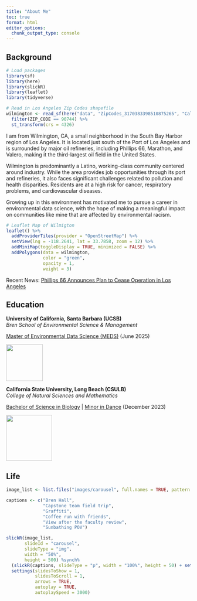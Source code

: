 ```yaml
---
title: "About Me"
toc: true
format: html
editor_options: 
  chunk_output_type: console
---
```


## Background

```r
# Load packages
library(sf)
library(here)
library(slickR)
library(leaflet)
library(tidyverse)
```

```r
# Read in Los Angeles Zip Codes shapefile
wilmington <- read_sf(here("data", "ZipCodes_3170383398510875265", "California_Zip_Codes.shp")) %>%
  filter(ZIP_CODE == 90744) %>%
  st_transform(crs = 4326)
```

I am from Wilmington, CA, a small neighborhood in the South Bay Harbor region of Los Angeles. It is located just south of the Port of Los Angeles and is surrounded by major oil refineries, including Phillips 66, Marathon, and Valero, making it the third-largest oil field in the United States.

:::: {layout="[ 40, 60 ]"}

::: {#first-column}

Wilmington is predominantly a Latino, working-class community centered around industry. While the area provides job opportunities through its port and refineries, it also faces significant challenges related to pollution and health disparities. Residents are at a high risk for cancer, respiratory problems, and cardiovascular diseases. 

Growing up in this environment has motivated me to pursue a career in environmental data science, with the hope of making a meaningful impact on communities like mine that are affected by environmental racism.

:::

::: {#second-column}

```r
# Leaflet Map of Wilmigton
leaflet() %>%
  addProviderTiles(provider = "OpenStreetMap") %>%
  setView(lng = -118.2641, lat = 33.7858, zoom = 12) %>%
  addMiniMap(toggleDisplay = TRUE, minimized = FALSE) %>%
  addPolygons(data = wilmington,
              color = "green",
              opacity = 1,
              weight = 3)
```

:::

::::

Recent News:
[Phillips 66 Announces Plan to Cease Operation in Los Angeles](https://investor.phillips66.com/financial-information/news-releases/news-release-details/2024/Phillips-66-provides-notice-of-its-plan-to-cease-operations-at-Los-Angeles-area-refinery/default.aspx)

## Education

:::: {layout="[ 70, 30 ]"}

::: {#first-column}

**University of California, Santa Barbara (UCSB)**  
*Bren School of Environmental Science & Management*

[Master of Environmental Data Science (MEDS)](https://bren.ucsb.edu/masters-programs/master-environmental-data-science) (June 2025)

:::

::: {#second-column}

![](images/bren-logo.png){width=100 fig-align="center"}

:::

::::

:::: {layout="[ 70, 30 ]"}

::: {#first-column}
 
**California State University, Long Beach (CSULB)**  
*College of Natural Sciences and Mathematics* 

[Bachelor of Science in Biology](https://www.csulb.edu/biological-sciences/undergraduate-programs) | [Minor in Dance](https://www.csulb.edu/dance/minor-dance) (December 2023)  

:::

::: {#second-column}

![](images/lb-logo.png){width=125 fig-align="center"}

:::

::::

## Life

```r
image_list <- list.files("images/carousel", full.names = TRUE, pattern = "jpeg")

captions <- c("Bren Hall",
              "Capstone team field trip",
              "Graffiti", 
              "Coffee run with friends", 
              "View after the faculty review", 
              "Sunbathing POV")

slickR(image_list,
       slideId = "carousel",
       slideType = "img",
       width = "50%",
       height = 500) %synch%
  (slickR(captions, slideType = "p", width = "100%", height = 50) + settings(arrows = FALSE)) +
  settings(slidesToShow = 1,
           slidesToScroll = 1,
           arrows = TRUE,
           autoplay = TRUE,
           autoplaySpeed = 3000) 
```